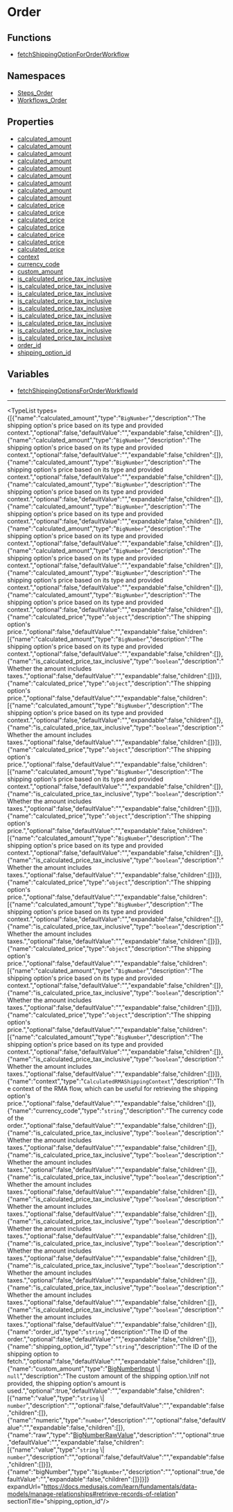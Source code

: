 
# Order

## Functions

- [fetchShippingOptionForOrderWorkflow](../Order/functions/core_flows.Order.fetchShippingOptionForOrderWorkflow/page.mdx)

## Namespaces

- [Steps\_Order](../Order/core_flows.Order.Steps_Order/page.mdx)
- [Workflows\_Order](../Order/core_flows.Order.Workflows_Order/page.mdx)

## Properties

- [calculated\_amount](page.mdx#calculated_amount)
- [calculated\_amount](page.mdx#calculated_amount-1)
- [calculated\_amount](page.mdx#calculated_amount-2)
- [calculated\_amount](page.mdx#calculated_amount-3)
- [calculated\_amount](page.mdx#calculated_amount-4)
- [calculated\_amount](page.mdx#calculated_amount-5)
- [calculated\_amount](page.mdx#calculated_amount-6)
- [calculated\_amount](page.mdx#calculated_amount-7)
- [calculated\_amount](page.mdx#calculated_amount-8)
- [calculated\_price](page.mdx#calculated_price)
- [calculated\_price](page.mdx#calculated_price-1)
- [calculated\_price](page.mdx#calculated_price-2)
- [calculated\_price](page.mdx#calculated_price-3)
- [calculated\_price](page.mdx#calculated_price-4)
- [calculated\_price](page.mdx#calculated_price-5)
- [calculated\_price](page.mdx#calculated_price-6)
- [context](page.mdx#context)
- [currency\_code](page.mdx#currency_code)
- [custom\_amount](page.mdx#custom_amount)
- [is\_calculated\_price\_tax\_inclusive](page.mdx#is_calculated_price_tax_inclusive)
- [is\_calculated\_price\_tax\_inclusive](page.mdx#is_calculated_price_tax_inclusive-1)
- [is\_calculated\_price\_tax\_inclusive](page.mdx#is_calculated_price_tax_inclusive-2)
- [is\_calculated\_price\_tax\_inclusive](page.mdx#is_calculated_price_tax_inclusive-3)
- [is\_calculated\_price\_tax\_inclusive](page.mdx#is_calculated_price_tax_inclusive-4)
- [is\_calculated\_price\_tax\_inclusive](page.mdx#is_calculated_price_tax_inclusive-5)
- [is\_calculated\_price\_tax\_inclusive](page.mdx#is_calculated_price_tax_inclusive-6)
- [is\_calculated\_price\_tax\_inclusive](page.mdx#is_calculated_price_tax_inclusive-7)
- [is\_calculated\_price\_tax\_inclusive](page.mdx#is_calculated_price_tax_inclusive-8)
- [order\_id](page.mdx#order_id)
- [shipping\_option\_id](page.mdx#shipping_option_id)

## Variables

- [fetchShippingOptionsForOrderWorkflowId](../Order/variables/core_flows.Order.fetchShippingOptionsForOrderWorkflowId/page.mdx)

___

<TypeList types={[{"name":"calculated_amount","type":"`BigNumber`","description":"The shipping option's price based on its type and provided context.","optional":false,"defaultValue":"","expandable":false,"children":[]},{"name":"calculated_amount","type":"`BigNumber`","description":"The shipping option's price based on its type and provided context.","optional":false,"defaultValue":"","expandable":false,"children":[]},{"name":"calculated_amount","type":"`BigNumber`","description":"The shipping option's price based on its type and provided context.","optional":false,"defaultValue":"","expandable":false,"children":[]},{"name":"calculated_amount","type":"`BigNumber`","description":"The shipping option's price based on its type and provided context.","optional":false,"defaultValue":"","expandable":false,"children":[]},{"name":"calculated_amount","type":"`BigNumber`","description":"The shipping option's price based on its type and provided context.","optional":false,"defaultValue":"","expandable":false,"children":[]},{"name":"calculated_amount","type":"`BigNumber`","description":"The shipping option's price based on its type and provided context.","optional":false,"defaultValue":"","expandable":false,"children":[]},{"name":"calculated_amount","type":"`BigNumber`","description":"The shipping option's price based on its type and provided context.","optional":false,"defaultValue":"","expandable":false,"children":[]},{"name":"calculated_amount","type":"`BigNumber`","description":"The shipping option's price based on its type and provided context.","optional":false,"defaultValue":"","expandable":false,"children":[]},{"name":"calculated_amount","type":"`BigNumber`","description":"The shipping option's price based on its type and provided context.","optional":false,"defaultValue":"","expandable":false,"children":[]},{"name":"calculated_price","type":"`object`","description":"The shipping option's price.","optional":false,"defaultValue":"","expandable":false,"children":[{"name":"calculated_amount","type":"`BigNumber`","description":"The shipping option's price based on its type and provided context.","optional":false,"defaultValue":"","expandable":false,"children":[]},{"name":"is_calculated_price_tax_inclusive","type":"`boolean`","description":"Whether the amount includes taxes.","optional":false,"defaultValue":"","expandable":false,"children":[]}]},{"name":"calculated_price","type":"`object`","description":"The shipping option's price.","optional":false,"defaultValue":"","expandable":false,"children":[{"name":"calculated_amount","type":"`BigNumber`","description":"The shipping option's price based on its type and provided context.","optional":false,"defaultValue":"","expandable":false,"children":[]},{"name":"is_calculated_price_tax_inclusive","type":"`boolean`","description":"Whether the amount includes taxes.","optional":false,"defaultValue":"","expandable":false,"children":[]}]},{"name":"calculated_price","type":"`object`","description":"The shipping option's price.","optional":false,"defaultValue":"","expandable":false,"children":[{"name":"calculated_amount","type":"`BigNumber`","description":"The shipping option's price based on its type and provided context.","optional":false,"defaultValue":"","expandable":false,"children":[]},{"name":"is_calculated_price_tax_inclusive","type":"`boolean`","description":"Whether the amount includes taxes.","optional":false,"defaultValue":"","expandable":false,"children":[]}]},{"name":"calculated_price","type":"`object`","description":"The shipping option's price.","optional":false,"defaultValue":"","expandable":false,"children":[{"name":"calculated_amount","type":"`BigNumber`","description":"The shipping option's price based on its type and provided context.","optional":false,"defaultValue":"","expandable":false,"children":[]},{"name":"is_calculated_price_tax_inclusive","type":"`boolean`","description":"Whether the amount includes taxes.","optional":false,"defaultValue":"","expandable":false,"children":[]}]},{"name":"calculated_price","type":"`object`","description":"The shipping option's price.","optional":false,"defaultValue":"","expandable":false,"children":[{"name":"calculated_amount","type":"`BigNumber`","description":"The shipping option's price based on its type and provided context.","optional":false,"defaultValue":"","expandable":false,"children":[]},{"name":"is_calculated_price_tax_inclusive","type":"`boolean`","description":"Whether the amount includes taxes.","optional":false,"defaultValue":"","expandable":false,"children":[]}]},{"name":"calculated_price","type":"`object`","description":"The shipping option's price.","optional":false,"defaultValue":"","expandable":false,"children":[{"name":"calculated_amount","type":"`BigNumber`","description":"The shipping option's price based on its type and provided context.","optional":false,"defaultValue":"","expandable":false,"children":[]},{"name":"is_calculated_price_tax_inclusive","type":"`boolean`","description":"Whether the amount includes taxes.","optional":false,"defaultValue":"","expandable":false,"children":[]}]},{"name":"calculated_price","type":"`object`","description":"The shipping option's price.","optional":false,"defaultValue":"","expandable":false,"children":[{"name":"calculated_amount","type":"`BigNumber`","description":"The shipping option's price based on its type and provided context.","optional":false,"defaultValue":"","expandable":false,"children":[]},{"name":"is_calculated_price_tax_inclusive","type":"`boolean`","description":"Whether the amount includes taxes.","optional":false,"defaultValue":"","expandable":false,"children":[]}]},{"name":"context","type":"`CalculatedRMAShippingContext`","description":"The context of the RMA flow, which can be useful for retrieving the shipping option's price.","optional":false,"defaultValue":"","expandable":false,"children":[]},{"name":"currency_code","type":"`string`","description":"The currency code of the order.","optional":false,"defaultValue":"","expandable":false,"children":[]},{"name":"is_calculated_price_tax_inclusive","type":"`boolean`","description":"Whether the amount includes taxes.","optional":false,"defaultValue":"","expandable":false,"children":[]},{"name":"is_calculated_price_tax_inclusive","type":"`boolean`","description":"Whether the amount includes taxes.","optional":false,"defaultValue":"","expandable":false,"children":[]},{"name":"is_calculated_price_tax_inclusive","type":"`boolean`","description":"Whether the amount includes taxes.","optional":false,"defaultValue":"","expandable":false,"children":[]},{"name":"is_calculated_price_tax_inclusive","type":"`boolean`","description":"Whether the amount includes taxes.","optional":false,"defaultValue":"","expandable":false,"children":[]},{"name":"is_calculated_price_tax_inclusive","type":"`boolean`","description":"Whether the amount includes taxes.","optional":false,"defaultValue":"","expandable":false,"children":[]},{"name":"is_calculated_price_tax_inclusive","type":"`boolean`","description":"Whether the amount includes taxes.","optional":false,"defaultValue":"","expandable":false,"children":[]},{"name":"is_calculated_price_tax_inclusive","type":"`boolean`","description":"Whether the amount includes taxes.","optional":false,"defaultValue":"","expandable":false,"children":[]},{"name":"is_calculated_price_tax_inclusive","type":"`boolean`","description":"Whether the amount includes taxes.","optional":false,"defaultValue":"","expandable":false,"children":[]},{"name":"is_calculated_price_tax_inclusive","type":"`boolean`","description":"Whether the amount includes taxes.","optional":false,"defaultValue":"","expandable":false,"children":[]},{"name":"order_id","type":"`string`","description":"The ID of the order.","optional":false,"defaultValue":"","expandable":false,"children":[]},{"name":"shipping_option_id","type":"`string`","description":"The ID of the shipping option to fetch.","optional":false,"defaultValue":"","expandable":false,"children":[]},{"name":"custom_amount","type":"[BigNumberInput](../../types/types/types.BigNumberInput/page.mdx) \\| `null`","description":"The custom amount of the shipping option.\nIf not provided, the shipping option's amount is used.","optional":true,"defaultValue":"","expandable":false,"children":[{"name":"value","type":"`string` \\| `number`","description":"","optional":false,"defaultValue":"","expandable":false,"children":[]},{"name":"numeric","type":"`number`","description":"","optional":false,"defaultValue":"","expandable":false,"children":[]},{"name":"raw","type":"[BigNumberRawValue](../../types/types/types.BigNumberRawValue/page.mdx)","description":"","optional":true,"defaultValue":"","expandable":false,"children":[{"name":"value","type":"`string` \\| `number`","description":"","optional":false,"defaultValue":"","expandable":false,"children":[]}]},{"name":"bigNumber","type":"`BigNumber`","description":"","optional":true,"defaultValue":"","expandable":false,"children":[]}]}]} expandUrl="https://docs.medusajs.com/learn/fundamentals/data-models/manage-relationships#retrieve-records-of-relation" sectionTitle="shipping_option_id"/>
